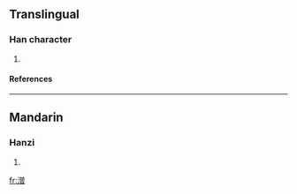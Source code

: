 ==Translingual==
===Han character===
{{Han char|rn=85|rad=水|as=12|sn=15|four=3816<sub>6</sub>|canj=水金田日 (ECWA)}}
# {{defn|Han|sort=水12}}
====References====
{{Han ref|kx=0650.020|dkj=18260|hdz=31745.090|uh=6F67|ud=28519|bh=E657|bd=58967}}

----
==Mandarin==
===Hanzi===
{{cmn-hanzi|pin=[[shàn]] ([[shan4]]), [[zhēn]] ([[zhen1]])|wg=shan<sup>4</sup>, chen<sup>1</sup>}}
# {{defn|Mandarin}}

[[fr:潧]]